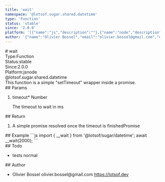 ```yaml
---
title: 'wait'
namespace: '@lotsof.sugar.shared.datetime'
type: 'Function'
status: 'stable'
since: '2.0.0'
platform: '[{"name":"js","description":""},{"name":"node","description":""}]'
author: '{"name":"Olivier Bossel","email":"olivier.bossel@gmail.com","url":"https://lotsof.dev"}'
---
```

<div class="docmap-mdx">
# wait
<div class="_metas">
<div class="_type"><span class="_type-label">Type:</span><span class="_type-value">Function</span></div>
<div class="_status"><span class="_status-label">Status:</span><span class="_status-value -stable">stable</span></div>
<div class="_since"><span class="_since-label">Since:</span><span class="_since-value">2.0.0</span></div>
<div class="_platform"><span class="_platform-label">Platform:</span><span class="_platform-value -js">js</span><span class="_platform-value -node">node</span></div>
</div>
<div class="_namespace">@lotsof.sugar.shared.datetime</div>
<div class="_description">
This function is a simple &quot;setTimeout&quot; wrapper inside a promise.
</div>
<div class="_params">
## Params
<ol class="_list">
<li class="_item">
<span class="_name">timeout<span class="_required">*</span></span><span class="_default"></span> <span class="_type">Number</span>
<p class="_description">The timeout to wait in ms</p>
</li>
</ol>
</div>
<div class="_return">
## Return
<ol class="_list">
<li class="_item">
<span class="_description">A simple promise resolved once the timeout is finished</span><span class="_default"></span><span class="_type">Promise</span>
</li>
</ol>
</div>
<div class="_examples">
## Example
```js
import { __wait } from '@lotsof/sugar/datetime';
await __wait(2000);
```
</div>
<div class="_todo">
## Todo
<ul class="_list">
<li class="_item">
<span class="_description">tests</span>
<span class="_priority -normal">normal</span>
</li>
</ul>
</div>
<div class="_author">
## Author
<ul class="_list">
<li class="_item">
<span class="_name">Olivier Bossel</span>
<span class="_email">olivier.bossel@gmail.com</span>
<a href="https://lotsof.dev" target="_blank" class="_url">https://lotsof.dev</a>
</li>
</ul>
</div>
</div>